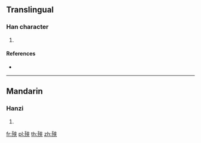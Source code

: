 ==Translingual==

===Han character===
{{Han char|rn=78|rad=歹|as=07|sn=11|four=14288|canj=MNKOO}}

# {{defn|Han|sort=歹07}}

====References====
* {{Han ref|kx=0581.040|dkj=16471|dj=0973.140|hdz=21387.130|uh=6B8E|ud=27534|bh=D5DD|bd=54749}}

----

==Mandarin==

===Hanzi===
{{cmn-hanzi|pin=[[jìng]] ([[jing4]]), [[qià]] ([[qia4]])|wg=ching<sup>4</sup>, ch'ia<sup>4</sup>}}

# {{defn|lang=cmn|sort=歹07}}

[[fr:殎]]
[[pl:殎]]
[[th:殎]]
[[zh:殎]]